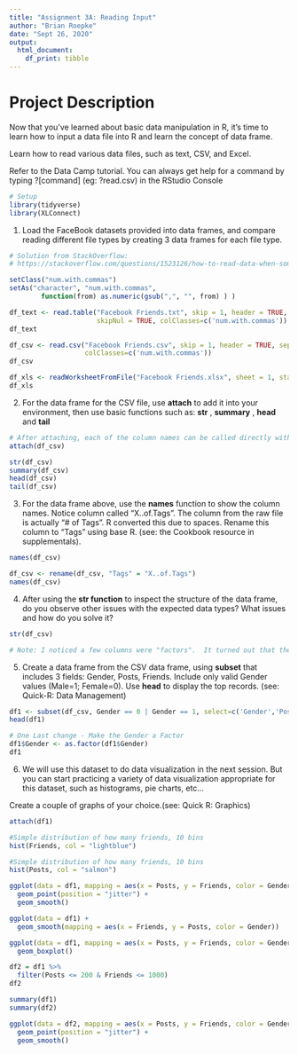 ```yaml
---
title: "Assignment 3A: Reading Input"
author: "Brian Roepke"
date: "Sept 26, 2020"
output:
  html_document:
    df_print: tibble
---
```

# Project Description

Now that you've learned about basic data manipulation in R, it's time to learn how to input a data file into R and learn the concept of data frame. 

Learn how to read various data files, such as text, CSV, and Excel. 

Refer to the Data Camp tutorial. You can always get help for a command by typing ?[command] (eg: ?read.csv) in the RStudio Console

```r
# Setup
library(tidyverse)
library(XLConnect)
```


1) Load the FaceBook datasets provided into data frames, and compare reading different file types by creating 3 data frames for each file type.

```r
# Solution from StackOverflow:
# https://stackoverflow.com/questions/1523126/how-to-read-data-when-some-numbers-contain-commas-as-thousand-separator

setClass("num.with.commas")
setAs("character", "num.with.commas", 
        function(from) as.numeric(gsub(",", "", from) ) )
```


```r
df_text <- read.table("Facebook Friends.txt", skip = 1, header = TRUE, sep = '\t', 
                      skipNul = TRUE, colClasses=c('num.with.commas'))
df_text
```

```r
df_csv <- read.csv("Facebook Friends.csv", skip = 1, header = TRUE, sep = "\t",
                   colClasses=c('num.with.commas'))
df_csv
```

```r
df_xls <- readWorksheetFromFile("Facebook Friends.xlsx", sheet = 1, startRow = 3)
df_xls
```


2) For the data frame for the CSV file, use **attach** to add it into your environment, then use basic functions such as: **str** , **summary** , **head** and **tail** 

```r
# After attaching, each of the column names can be called directly without referencing the dataframe that was attached
attach(df_csv)
```

```r
str(df_csv)
summary(df_csv)
head(df_csv)
tail(df_csv)
```

3) For the data frame above, use the **names** function to show the column names. Notice column called  "X..of.Tags". The column from the raw file is actually "# of Tags". R converted this due to spaces. Rename this column to "Tags" using base R. (see: the Cookbook resource in supplementals). 

```r
names(df_csv)
```

```r
df_csv <- rename(df_csv, "Tags" = "X..of.Tags")
names(df_csv)
```


4) After using the **str function** to inspect the structure of the data frame, do you observe other issues with the expected data types? What issues and how do you solve it?

```r
str(df_csv)
```

```r
# Note: I noticed a few columns were "factors".  It turned out that these had "thousands" numbers with commas in them.  I did some reasearch and changed the way that i did the import, fixing this on the import vs. here.
```

5) Create a data frame from the CSV data frame, using **subset**  that includes 3 fields: Gender, Posts, Friends. Include only valid Gender values (Male=1; Female=0). Use **head**  to display the top records. (see: Quick-R: Data Management)

```r
df1 <- subset(df_csv, Gender == 0 | Gender == 1, select=c('Gender','Posts', 'Friends'))
head(df1)
```

```r
# One Last change - Make the Gender a Factor
df1$Gender <- as.factor(df1$Gender)
df1
```


6) We will use this dataset to do data visualization in the next session.  But you can start practicing a variety of data visualization appropriate for this dataset, such as histograms, pie charts, etc...  

Create a couple of graphs of your choice.(see: Quick R: Graphics)

```r
attach(df1)
```


```r
#Simple distribution of how many friends, 10 bins
hist(Friends, col = "lightblue")
```

```r
#Simple distribution of how many friends, 10 bins
hist(Posts, col = "salmon")
```


```r
ggplot(data = df1, mapping = aes(x = Posts, y = Friends, color = Gender)) + 
  geom_point(position = "jitter") +
  geom_smooth()
```

```r
ggplot(data = df1) + 
  geom_smooth(mapping = aes(x = Friends, y = Posts, color = Gender))
```
```r
ggplot(data = df1, mapping = aes(x = Posts, y = Friends, color = Gender)) + 
  geom_boxplot()
```

```r
df2 = df1 %>%
  filter(Posts <= 200 & Friends <= 1000)
df2
```

```r
summary(df1)
summary(df2)
```

```r
ggplot(data = df2, mapping = aes(x = Posts, y = Friends, color = Gender)) + 
  geom_point(position = "jitter") +
  geom_smooth()
```

